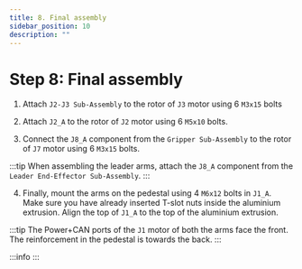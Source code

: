 ```yaml
---
title: 8. Final assembly
sidebar_position: 10
description: ""
---
```



# Step 8: Final assembly

1. Attach `J2-J3 Sub-Assembly` to the rotor of `J3` motor using 6 `M3x15` bolts

<AssemblyGuideImage src="final-assembly/step1.png" alt="step1" width="30%" />

2. Attach `J2_A` to the rotor of `J2` motor using 6 `M5x10` bolts.

<AssemblyGuideImage src="final-assembly/step2.png" alt="step2" width="100%" />

3. Connect the `J8_A` component from the `Gripper Sub-Assembly` to the rotor of `J7` motor using 6 `M3x15` bolts.

<AssemblyGuideImage src="final-assembly/step3.png" alt="step3" width="30%" />

:::tip
When assembling the leader arms, attach the `J8_A` component from the `Leader End-Effector Sub-Assembly`.
:::

4. Finally, mount the arms on the pedestal using 4 `M6x12` bolts in `J1_A`. Make sure you have already inserted T-slot nuts inside the aluminium extrusion. Align the top of `J1_A` to the top of the aluminium extrusion.

:::tip
The Power+CAN ports of the `J1` motor of both the arms face the front. The reinforcement in the pedestal is towards the back.
:::

:::info
<AssemblyGuideImage src="final-assembly/follower-skeleton-render.png" alt="step5" width="50%" />
:::
